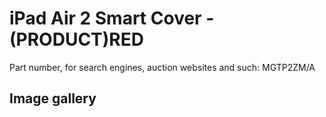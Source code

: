 
# iPad Air 2 Smart Cover - (PRODUCT)RED

Part number, for search engines, auction websites and such: MGTP2ZM/A

## Image gallery

<div style={{ width: "768px" }}>
  <GalleryComponent
    images={[
      {
        original: "/everysource/MGTP2.webp",
        thumbnail: "/everypreview/MGTP2.webp",
      },
      {
        original: "/everysource/MGTP2_AV1_GOLD.webp",
        thumbnail: "/everypreview/MGTP2_AV1_GOLD.webp",
      },
      {
        original: "/everysource/MGTP2_AV1_SILVER.webp",
        thumbnail: "/everypreview/MGTP2_AV1_SILVER.webp",
      },
      {
        original: "/everysource/MGTP2_AV1_SPACE_GRAY.webp",
        thumbnail: "/everypreview/MGTP2_AV1_SPACE_GRAY.webp",
      },
      {
        original: "/everysource/MGTP2_AV2.webp",
        thumbnail: "/everypreview/MGTP2_AV2.webp",
      },
      {
        original: "/everysource/MGTP2_AV3.webp",
        thumbnail: "/everypreview/MGTP2_AV3.webp",
      },
      {
        original: "/everysource/MGTP2_AV5.webp",
        thumbnail: "/everypreview/MGTP2_AV5.webp",
      }
    ]}
  />
</div>
